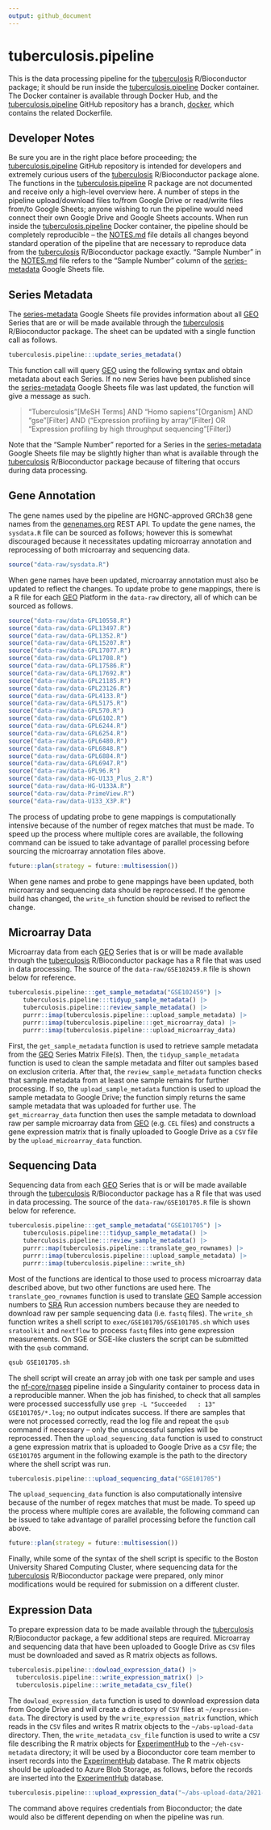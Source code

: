 ```yaml
---
output: github_document
---
```


<!-- README.md is generated from README.Rmd. Please edit that file -->

# tuberculosis.pipeline

<!-- badges: start -->
<!-- badges: end -->

This is the data processing pipeline for the [tuberculosis](https://bioconductor.org/packages/tuberculosis/) R/Bioconductor package; it should be run inside the [tuberculosis.pipeline](https://hub.docker.com/r/schifferl/tuberculosis.pipeline) Docker container. The Docker container is available through Docker Hub, and the [tuberculosis.pipeline](https://github.com/schifferl/tuberculosis.pipeline) GitHub repository has a branch, [docker](https://github.com/schifferl/tuberculosis.pipeline/tree/docker), which contains the related Dockerfile.

## Developer Notes

Be sure you are in the right place before proceeding; the [tuberculosis.pipeline](https://github.com/schifferl/tuberculosis.pipeline) GitHub repository is intended for developers and extremely curious users of the [tuberculosis](https://bioconductor.org/packages/tuberculosis/) R/Bioconductor package alone. The functions in the [tuberculosis.pipeline](https://github.com/schifferl/tuberculosis.pipeline) R package are not documented and receive only a high-level overview here. A number of steps in the pipeline upload/download files to/from Google Drive or read/write files from/to Google Sheets; anyone wishing to run the pipeline would need connect their own Google Drive and Google Sheets accounts. When run inside the [tuberculosis.pipeline](https://hub.docker.com/r/schifferl/tuberculosis.pipeline) Docker container, the pipeline should be completely reproducible – the [NOTES.md](NOTES.md) file details all changes beyond standard operation of the pipeline that are necessary to reproduce data from the [tuberculosis](https://bioconductor.org/packages/tuberculosis/) R/Bioconductor package exactly. "Sample Number" in the [NOTES.md](NOTES.md) file refers to the "Sample Number" column of the  [series-metadata](https://docs.google.com/spreadsheets/d/1iYgng9ZmW95ZhTGLd5pIjTHrWg2wePe5_rDSxgdr9P0/edit?usp=sharing) Google Sheets file.

## Series Metadata

The [series-metadata](https://docs.google.com/spreadsheets/d/1iYgng9ZmW95ZhTGLd5pIjTHrWg2wePe5_rDSxgdr9P0/edit?usp=sharing) Google Sheets file provides information about all [GEO](https://www.ncbi.nlm.nih.gov/geo/) Series that are or will be made available through the [tuberculosis](https://bioconductor.org/packages/tuberculosis/) R/Bioconductor package. The sheet can be updated with a single function call as follows.

```r
tuberculosis.pipeline:::update_series_metadata()
```

This function call will query [GEO](https://www.ncbi.nlm.nih.gov/geo/) using the following syntax and obtain metadata about each Series. If no new Series have been published since the [series-metadata](https://docs.google.com/spreadsheets/d/1iYgng9ZmW95ZhTGLd5pIjTHrWg2wePe5_rDSxgdr9P0/edit?usp=sharing) Google Sheets file was last updated, the function will give a message as such.

> "Tuberculosis"[MeSH Terms] AND "Homo sapiens"[Organism] AND "gse"[Filter] AND ("Expression profiling by array"[Filter] OR "Expression profiling by high throughput sequencing"[Filter])

Note that the "Sample Number" reported for a Series in the [series-metadata](https://docs.google.com/spreadsheets/d/1iYgng9ZmW95ZhTGLd5pIjTHrWg2wePe5_rDSxgdr9P0/edit?usp=sharing) Google Sheets file may be slightly higher than what is available through the [tuberculosis](https://bioconductor.org/packages/tuberculosis/) R/Bioconductor package because of filtering that occurs during data processing.

## Gene Annotation

The gene names used by the pipeline are HGNC-approved GRCh38 gene names from the [genenames.org](https://www.genenames.org/) REST API. To update the gene names, the `sysdata.R` file can be sourced as follows; however this is somewhat discouraged because it necessitates updating microarray annotation and reprocessing of both microarray and sequencing data.

```r
source("data-raw/sysdata.R")
```

When gene names have been updated, microarray annotation must also be updated to reflect the changes. To update probe to gene mappings, there is a R file for each [GEO](https://www.ncbi.nlm.nih.gov/geo/) Platform in the `data-raw` directory, all of which can be sourced as follows.

```r
source("data-raw/data-GPL10558.R")
source("data-raw/data-GPL13497.R")
source("data-raw/data-GPL1352.R")
source("data-raw/data-GPL15207.R")
source("data-raw/data-GPL17077.R")
source("data-raw/data-GPL1708.R")
source("data-raw/data-GPL17586.R")
source("data-raw/data-GPL17692.R")
source("data-raw/data-GPL21185.R")
source("data-raw/data-GPL23126.R")
source("data-raw/data-GPL4133.R")
source("data-raw/data-GPL5175.R")
source("data-raw/data-GPL570.R")
source("data-raw/data-GPL6102.R")
source("data-raw/data-GPL6244.R")
source("data-raw/data-GPL6254.R")
source("data-raw/data-GPL6480.R")
source("data-raw/data-GPL6848.R")
source("data-raw/data-GPL6884.R")
source("data-raw/data-GPL6947.R")
source("data-raw/data-GPL96.R")
source("data-raw/data-HG-U133_Plus_2.R")
source("data-raw/data-HG-U133A.R")
source("data-raw/data-PrimeView.R")
source("data-raw/data-U133_X3P.R")
```

The process of updating probe to gene mappings is computationally intensive because of the number of regex matches that must be made. To speed up the process where multiple cores are available, the following command can be issued to take advantage of parallel processing before sourcing the microarray annotation files above.

```r
future::plan(strategy = future::multisession())
```

When gene names and probe to gene mappings have been updated, both microarray and sequencing data should be reprocessed. If the genome build has changed, the `write_sh` function should be revised to reflect the change.

## Microarray Data

Microarray data from each [GEO](https://www.ncbi.nlm.nih.gov/geo/) Series that is or will be made available through the [tuberculosis](https://bioconductor.org/packages/tuberculosis/) R/Bioconductor package has a R file that was used in data processing. The source of the `data-raw/GSE102459.R` file is shown below for reference.

```r
tuberculosis.pipeline:::get_sample_metadata("GSE102459") |>
    tuberculosis.pipeline:::tidyup_sample_metadata() |>
    tuberculosis.pipeline:::review_sample_metadata() |>
    purrr::imap(tuberculosis.pipeline:::upload_sample_metadata) |>
    purrr::imap(tuberculosis.pipeline:::get_microarray_data) |>
    purrr::imap(tuberculosis.pipeline:::upload_microarray_data)
```

First, the `get_sample_metadata` function is used to retrieve sample metadata from the [GEO](https://www.ncbi.nlm.nih.gov/geo/) Series Matrix File(s). Then, the `tidyup_sample_metadata` function is used to clean the sample metadata and filter out samples based on exclusion criteria. After that, the `review_sample_metadata` function checks that sample metadata from at least one sample remains for further processing. If so, the `upload_sample_metadata` function is used to upload the sample metadata to Google Drive; the function simply returns the same sample metadata that was uploaded for further use. The `get_microarray_data` function then uses the sample metadata to download raw per sample microarray data from [GEO](https://www.ncbi.nlm.nih.gov/geo/) (e.g. `CEL` files) and constructs a gene expression matrix that is finally uploaded to Google Drive as a `CSV` file by the `upload_microarray_data` function.

## Sequencing Data

Sequencing data from each [GEO](https://www.ncbi.nlm.nih.gov/geo/) Series that is or will be made available through the [tuberculosis](https://bioconductor.org/packages/tuberculosis/) R/Bioconductor package has a R file that was used in data processing. The source of the `data-raw/GSE101705.R` file is shown below for reference.

```r
tuberculosis.pipeline:::get_sample_metadata("GSE101705") |>
    tuberculosis.pipeline:::tidyup_sample_metadata() |>
    tuberculosis.pipeline:::review_sample_metadata() |>
    purrr::map(tuberculosis.pipeline:::translate_geo_rownames) |>
    purrr::imap(tuberculosis.pipeline:::upload_sample_metadata) |>
    purrr::imap(tuberculosis.pipeline:::write_sh)
```

Most of the functions are identical to those used to process microarray data described above, but two other functions are used here. The `translate_geo_rownames` function is used to translate [GEO](https://www.ncbi.nlm.nih.gov/geo/) Sample accession numbers to [SRA](https://www.ncbi.nlm.nih.gov/sra) Run accession numbers because they are needed to download raw per sample sequencing data (i.e. `fastq` files). The `write_sh` function writes a shell script to `exec/GSE101705/GSE101705.sh` which uses `sratoolkit` and `nextflow` to process `fastq` files into gene expression measurements. On SGE or SGE-like clusters the script can be submitted with the `qsub` command.

```sh
qsub GSE101705.sh
```

The shell script will create an array job with one task per sample and uses the [nf-core/rnaseq](https://nf-co.re/rnaseq/1.4.2) pipeline inside a Singularity container to process data in a reproducible manner. When the job has finished, to check that all samples were processed successfully use `grep -L "Succeeded   : 13" GSE101705/*.log`; no output indicates success. If there are samples that were not processed correctly, read the log file and repeat the `qsub` command if necessary – only the unsuccessful samples will be reprocessed. Then the `upload_sequencing_data` function is used to construct a gene expression matrix that is uploaded to Google Drive as a `CSV` file; the `GSE101705` argument in the following example is the path to the directory where the shell script was run.

```r
tuberculosis.pipeline:::upload_sequencing_data("GSE101705")
```

The `upload_sequencing_data` function is also computationally intensive because of the number of regex matches that must be made. To speed up the process where multiple cores are available, the following command can be issued to take advantage of parallel processing before the function call above.

```r
future::plan(strategy = future::multisession())
```

Finally, while some of the syntax of the shell script is specific to the Boston University Shared Computing Cluster, where sequencing data for the [tuberculosis](https://bioconductor.org/packages/tuberculosis/) R/Bioconductor package were prepared, only minor modifications would be required for submission on a different cluster.

## Expression Data

To prepare expression data to be made available through the [tuberculosis](https://bioconductor.org/packages/tuberculosis/) R/Bioconductor package, a few additional steps are required. Microarray and sequencing data that have been uploaded to Google Drive as `CSV` files must be downloaded and saved as R matrix objects as follows.

```r
tuberculosis.pipeline:::dowload_expression_data() |>
  tuberculosis.pipeline:::write_expression_matrix() |>
  tuberculosis.pipeline:::write_metadata_csv_file()
```

The `dowload_expression_data` function is used to download expression data from Google Drive and will create a directory of `CSV` files at `~/expression-data`. The directory is used by the `write_expression_matrix` function, which reads in the `CSV` files and writes R matrix objects to the `~/abs-upload-data` directory. Then, the `write_metadata_csv_file` function is used to write a `CSV` file describing the R matrix objects for [ExperimentHub](https://bioconductor.org/packages/ExperimentHub/) to the `~/eh-csv-metadata` directory; it will be used by a Bioconductor core team member to insert records into the [ExperimentHub](https://bioconductor.org/packages/ExperimentHub/) database. The R matrix objects should be uploaded to Azure Blob Storage, as follows, before the records are inserted into the [ExperimentHub](https://bioconductor.org/packages/ExperimentHub/) database.

```r
tuberculosis.pipeline:::upload_expression_data("~/abs-upload-data/2021-09-15/")
```

The command above requires credentials from Bioconductor; the date would also be different depending on when the pipeline was run.
